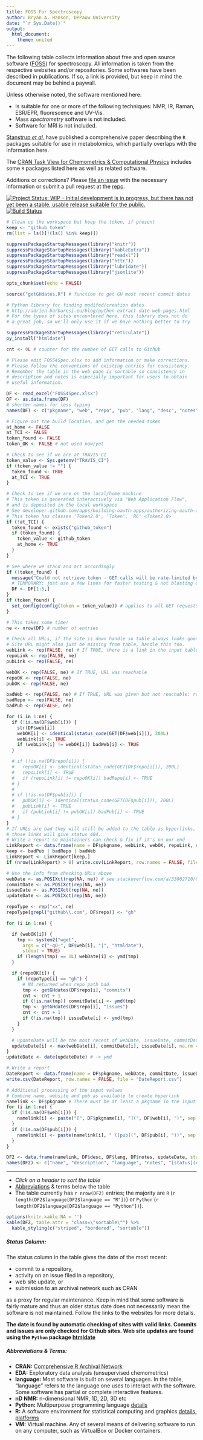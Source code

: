 ```yaml
---
title: FOSS For Spectroscopy
author: Bryan A. Hanson, DePauw University
date: "`r Sys.Date()`"
output:
  html_document:
    theme: united
---
```


<!-- Following code to keep printed version cleaner; see https://stackoverflow.com/a/24467913/633251  -->
<style type="text/css" media="print">
a:link:after, a:visited:after {
  content: normal !important;
}
</style>

<!-- See https://kryogenix.org/code/browser/sorttable/ -->
<script src="sorttable.js"></script>

The following table collects information about free and open source software ([FOSS](https://en.wikipedia.org/wiki/Free_and_open-source_software)) for spectroscopy.  All information is taken from the respective websites and/or repositories.  Some softwares have been described in publications.  If so, a link is provided, but keep in mind the document may be behind a paywall.

Unless otherwise noted, the software mentioned here:

* Is suitable for one or more of the following techniques: NMR, IR, Raman, ESR/EPR, fluorescence and UV-Vis.
* Mass *spectrometry* software is not included.
* Software for MRI is not included.

[Stanstrup *et al.*](https://www.mdpi.com/2218-1989/9/10/200) have published a comprehensive paper describing the `R` packages suitable for use in metabolomics, which partially overlaps with the information here.

The [CRAN Task View for Chemometrics & Computational Physics](https://cran.r-project.org/web/views/ChemPhys.html) includes some `R` packages listed here as well as related software.

Additions or corrections?  Please [file an issue](https://github.com/bryanhanson/FOSS4Spectroscopy/issues) with the necessary information or submit a pull request at the [repo](https://github.com/bryanhanson/FOSS4Spectroscopy).

[![Project Status: WIP – Initial development is in progress, but there has not yet been a stable, usable release suitable for the public.](https://www.repostatus.org/badges/latest/wip.svg)](https://www.repostatus.org/#wip)
[![Build Status](https://travis-ci.com/bryanhanson/FOSS4Spectroscopy.svg?branch=master)](https://travis-ci.com/bryanhanson/FOSS4Spectroscopy)


```r
# Clean up the workspace but keep the token, if present
keep <- "github_token"
rm(list = ls()[!(ls() %in% keep)])

suppressPackageStartupMessages(library("knitr"))
suppressPackageStartupMessages(library("kableExtra"))
suppressPackageStartupMessages(library("readxl"))
suppressPackageStartupMessages(library("httr"))
suppressPackageStartupMessages(library("lubridate"))
suppressPackageStartupMessages(library("jsonlite"))

opts_chunk$set(echo = FALSE)

source("getGHdates.R") # function to get GH most recent commit dates

# Python library for finding modifed/creation dates
# http://adrien.barbaresi.eu/blog/python-extract-date-web-pages.html
# For the types of sites encountered here, this library does not do
# a great job, so we'll only use it if we have nothing better to try

suppressPackageStartupMessages(library("reticulate"))
py_install("htmldate")

cnt <- 0L # counter for the number of GET calls to Github
```


```r
# Please edit FOSS4Spec.xlsx to add information or make corrections.
# Please follow the conventions of existing entries for consistency.
# Remember the table in the web page is sortable so consistency in
# description and notes is especially important for users to obtain
# useful information.

DF <- read_excel("FOSS4Spec.xlsx")
DF <- as.data.frame(DF)
# shorten names for less typing
names(DF) <- c("pkgname", "web", "repo", "pub", "lang", "desc", "notes")
```

```r
# Figure out the build location, and get the needed token
at_home <- FALSE
at_TCI <- FALSE
token_found <- FALSE
token_OK <- FALSE # not used now/yet

# Check to see if we are at TRAVIS-CI
token_value <- Sys.getenv("TRAVIS_CI")
if (token_value != "") {
  token_found <- TRUE
  at_TCI <- TRUE
}

# Check to see if we are on the local/home machine
# This token is generated interactively via "Web Application Flow",
# and is deposited in the local workspace
# See developer.github.com/apps/building-oauth-apps/authorizing-oauth-apps/#web-application-flow
# This token has classes 'Token2.0', 'Token', 'R6' <Token2.0>
if (!at_TCI) {
  token_found <- exists("github_token")
  if (token_found) {
    token_value <- github_token
    at_home <- TRUE
  }
}

# See where we stand and act accordingly
if (!token_found) {
  message("Could not retrieve token - GET calls will be rate-limited by Github")
  # TEMPORARY: just use a few lines for faster testing & not blasting GH limits
  DF <- DF[1:5,]
}
if (token_found) {
  set_config(config(token = token_value)) # applies to all GET requests below
}
```

```r
# This takes some time!
ne <- nrow(DF) # number of entries

# Check all URLs, if the site is down handle so table always looks good.
# Site URL might also just be missing from table, handle this too.
webLink <- rep(FALSE, ne) # If TRUE, there is a link in the input table
repoLink <- rep(FALSE, ne)
pubLink <- rep(FALSE, ne)

webOK <- rep(FALSE, ne) # If TRUE, URL was reachable
repoOK <- rep(FALSE, ne)
pubOK <- rep(FALSE, ne)

badWeb <- rep(FALSE, ne) # If TRUE, URL was given but not reachable: report it
badRepo <- rep(FALSE, ne)
badPub <- rep(FALSE, ne)

for (i in 1:ne) {
  if (!is.na(DF$web[i])) {
    str(DF$web[i])
    webOK[i] <- identical(status_code(GET(DF$web[i])), 200L)
    webLink[i] <- TRUE
    if (webLink[i] != webOK[i]) badWeb[i] <- TRUE
  }

  # if (!is.na(DF$repo[i])) {
  #   repoOK[i] <- identical(status_code(GET(DF$repo[i])), 200L)
  #   repoLink[i] <- TRUE
  #   if (repoLink[i] != repoOK[i]) badRepo[i] <- TRUE
  # }
  #
  # if (!is.na(DF$pub[i])) {
  #   pubOK[i] <- identical(status_code(GET(DF$pub[i])), 200L)
  #   pubLink[i] <- TRUE
  #   if (pubLink[i] != pubOK[i]) badPub[i] <- TRUE
  # }
}
# If URLs are bad they will still be added to the table as hyperlinks, but
# those links will give status 404.
# Write a report so maintainers can check & fix if it's on our end
LinkReport <- data.frame(name = DF$pkgname, webLink, webOK, repoLink, repoOK, pubLink, pubOK, stringsAsFactors = FALSE)
keep <- badPub | badRepo | badWeb
LinkReport <- LinkReport[keep,]
if (nrow(LinkReport) > 0) write.csv(LinkReport, row.names = FALSE, file = "Links404.csv")
```

```r
# Use the info from checking URLs above
webDate <- as.POSIXct(rep(NA, ne)) # see stackoverflow.com/a/33002710/633251
commitDate <- as.POSIXct(rep(NA, ne))
issueDate <- as.POSIXct(rep(NA, ne))
updateDate <- as.POSIXct(rep(NA, ne))

repoType <- rep("xx", ne)
repoType[grepl("github\\.com", DF$repo)] <- "gh"

for (i in 1:ne) {

  if (webOK[i]) {
    tmp <- system2("wget",
      args = c("-qO-", DF$web[i], "|", "htmldate"),
      stdout = TRUE)
    if (length(tmp) == 1L) webDate[i] <- ymd(tmp)
  }

  if (repoOK[i]) {
    if (repoType[i] == "gh") {
      # NA returned when repo path bad
      tmp <- getGHdates(DF$repo[i], "commits")
      cnt <- cnt + 1
      if (!is.na(tmp)) commitDate[i] <- ymd(tmp)
      tmp <- getGHdates(DF$repo[i], "issues")
      cnt <- cnt + 1
      if (!is.na(tmp)) issueDate[i] <- ymd(tmp)
    }
  }

  # updateDate will be the most recent of webDate, issueDate, commitDate
  updateDate[i] <- max(webDate[i], commitDate[i], issueDate[i], na.rm = TRUE)
}
updateDate <- date(updateDate) # -> ymd

# Write a report
DateReport <- data.frame(name = DF$pkgname, webDate, commitDate, issueDate, updateDate, stringsAsFactors = FALSE)
write.csv(DateReport, row.names = FALSE, file = "DateReport.csv")
```

```r
# Additional processing of the input values
# Combine name, website and pub as available to create hyperlink
namelink <- DF$pkgname # There must be at least a pkgname in the input table
for (i in 1:ne) {
  if (!is.na(DF$web[i])) {
    namelink[i] <- paste("[", DF$pkgname[i], "](", DF$web[i], ")", sep = "")
  }
  if (!is.na(DF$pub[i])) {
    namelink[i] <- paste(namelink[i], " ([pub](", DF$pub[i], "))", sep = "")
  }
}
```

```r
DF2 <- data.frame(namelink, DF$desc, DF$lang, DF$notes, updateDate, stringsAsFactors = FALSE)
names(DF2) <- c("name", "description", "language", "notes", "[status](#status)")
```

<hr>

* *Click on a header to sort the table*
* [Abbreviations](#abbreviations) & terms below the table
* The table currently has `r nrow(DF2)` entries; the majority are `R` (`r length(DF2$language[DF2$language == "R"])`) or `Python` (`r length(DF2$language[DF2$language == "Python"])`).

```r
options(knitr.kable.NA = '')
kable(DF2, table.attr = "class=\"sortable\"") %>%
  kable_styling(c("striped", "bordered", "sortable"))
```
##### Status Column: {#status}

The status column in the table gives the date of the most recent:

* commit to a repository,
* activity on an issue filed in a repository,
* web site update, or
* submission to an archival network such as CRAN

as a proxy for regular maintenance.  Keep in mind that some software is fairly mature and thus an older status date does not necessarily mean the software is not maintained.  Follow the links to the websites for more details.

**The date is found by automatic checking of sites with valid links.  Commits and issues are only checked for Github sites. Web site updates are found using the `Python` package [htmldate](https://pypi.org/project/htmldate/.)**

##### Abbreviations & Terms: {#abbreviations}

* __CRAN:__ [Comprehensive R Archival Network](https://cran.r-project.org/)
* __EDA:__ Exploratory data analysis (unsupervised chemometrics)
* __language:__ Most software is built on several languages. In the table, "language" refers to the language one uses to interact with the software. Some software has partial or complete interactive features.
* __nD NMR:__ n-dimensional NMR, 1D, 2D, 3D etc
* __Python:__ Multipurpose programming language [details](https://www.python.org/about/)
* __R:__ A software environment for statistical computing and graphics [details, platforms](https://www.r-project.org/)
* __VM:__ Virtual machine.  Any of several means of delivering software to run on any computer, such as VirtualBox or Docker containers.
